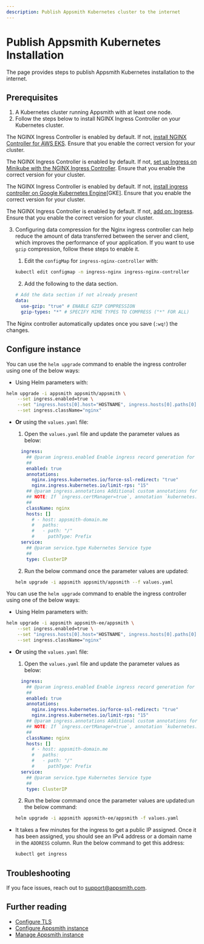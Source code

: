 ```yaml
---
description: Publish Appsmith Kubernetes cluster to the internet
---
```


# Publish Appsmith Kubernetes Installation
The page provides steps to publish Appsmith Kubernetes installation to the internet.

## Prerequisites
1. A Kubernetes cluster running Appsmith with at least one node.
2. Follow the steps below to install NGINX Ingress Controller on your Kubernetes cluster. 

<Tabs groupId="configurations" queryString="current-configuration">
 <TabItem label="AWS EKS" value="AWSEKS">

  The NGINX Ingress Controller is enabled by default. If not, [install NGINX Controller for AWS EKS](https://kubernetes.github.io/ingress-nginx/deploy/#network-load-balancer-nlb).
    Ensure that you enable the correct version for your cluster.

</TabItem>
<TabItem label="Minikube" value="Minikube">

  The NGINX Ingress Controller is enabled by default. If not, [set up Ingress on Minikube with the NGINX Ingress Controller](https://kubernetes.io/docs/tasks/access-application-cluster/ingress-minikube/).
  Ensure that you enable the correct version for your cluster.

</TabItem>
<TabItem label="Google Cloud Kubernetes" value="GoogleCloudKubernetes">

  The NGINX Ingress Controller is enabled by default. If not, [install ingress controller on Google Kubernetes Engine](https://kubernetes.github.io/ingress-nginx/deploy/#gce-gke)[GKE]. Ensure that you enable the correct version for your cluster.

</TabItem>
<TabItem label="Microk8s" value="Microk8s">

   The NGINX Ingress Controller is enabled by default. If not, [add on: Ingress](https://microk8s.io/docs/addon-ingress). Ensure that you enable the correct version for your cluster.
    
</TabItem>
</Tabs>

3. Configuring data compression for the Nginx ingress controller can help reduce the amount of data transferred between the server and client, which improves the performance of your application. If you want to use `gzip` compression, follow these steps to enable it.

    1. Edit the `configMap` for `ingress-nginx-controller` with:

    ```bash
    kubectl edit configmap -n ingress-nginx ingress-nginx-controller
    ```

   2. Add the following to the data section.

    ```yaml
    # Add the data section if not already present
    data: 
      use-gzip: "true" # ENABLE GZIP COMPRESSION
      gzip-types: "*" # SPECIFY MIME TYPES TO COMPRESS ("*" FOR ALL) 
    ```

  The Nginx controller automatically updates once you save (`:wq!`) the changes.

## Configure instance

<Tabs groupId="appsmithEditions" queryString="current-edition">

<TabItem label="Community Edition" value="communityEdition"> 

You can use the `helm upgrade` command to enable the ingress controller using one of the below ways:
  
  * Using Helm parameters with:

  ```bash
  helm upgrade -i appsmith appsmith/appsmith \
      --set ingress.enabled=true \
      --set "ingress.hosts[0].host="HOSTNAME", ingress.hosts[0].paths[0].path=/, ingress.hosts[0].paths[0].pathType=Prefix" \
      --set ingress.className="nginx"
  ```

  * **Or** using the `values.yaml` file:
  
    1. Open the `values.yaml` file and update the parameter values as below:

    ```yaml 
      ingress:
        ## @param ingress.enabled Enable ingress record generation for Ghost
        ##
        enabled: true
        annotations:
          nginx.ingress.kubernetes.io/force-ssl-redirect: "true"
          nginx.ingress.kubernetes.io/limit-rps: "15"
        ## @param ingress.annotations Additional custom annotations for the ingress record
        ## NOTE: If `ingress.certManager=true`, annotation `kubernetes.io/tls-acme: "true"` will automatically be added
        ##
        className: nginx
        hosts: []
          # - host: appsmith-domain.me
          #   paths:
          #   - path: "/"
          #     pathType: Prefix
      service:
        ## @param service.type Kubernetes Service type
        ##
        type: ClusterIP
    ```

    2. Run the below command once the parameter values are updated:

      ```bash 
      helm upgrade -i appsmith appsmith/appsmith --f values.yaml
      ```

</TabItem>
 <TabItem label="Business Edition" value="businessEdition">

 You can use the `helm upgrade` command to enable the ingress controller using one of the below ways:
  
 * Using Helm parameters with:

  ```bash
  helm upgrade -i appsmith appsmith-ee/appsmith \
      --set ingress.enabled=true \
      --set "ingress.hosts[0].host="HOSTNAME", ingress.hosts[0].paths[0].path=/, ingress.hosts[0].paths[0].pathType=Prefix" \
      --set ingress.className="nginx"
  ```

* **Or** using the `values.yaml` file:
  
    1. Open the `values.yaml` file and update the parameter values as below:

    ```yaml 
      ingress:
        ## @param ingress.enabled Enable ingress record generation for Ghost
        ##
        enabled: true
        annotations:
          nginx.ingress.kubernetes.io/force-ssl-redirect: "true"
          nginx.ingress.kubernetes.io/limit-rps: "15"
        ## @param ingress.annotations Additional custom annotations for the ingress record
        ## NOTE: If `ingress.certManager=true`, annotation `kubernetes.io/tls-acme: "true"` will automatically be added
        ##
        className: nginx
        hosts: []
          # - host: appsmith-domain.me
          #   paths:
          #   - path: "/"
          #     pathType: Prefix
      service:
        ## @param service.type Kubernetes Service type
        ##
        type: ClusterIP
    ```
    
     2. Run the below command once the parameter values are updated:un the below command:

    ```bash 
    helm upgrade -i appsmith appsmith-ee/appsmith -f values.yaml
    ```

</TabItem>
</Tabs>
  

* It takes a few minutes for the ingress to get a public IP assigned. Once it has been assigned, you should see an IPv4 address or a domain name in the `ADDRESS` column. Run the below command to get this address:

  ```bash
  kubectl get ingress
  ```

## Troubleshooting
If you face issues, reach out to [support@appsmith.com](mailto:support@appsmith.com).

## Further reading
* [Configure TLS](/getting-started/setup/instance-configuration/custom-domain/configure-tls)
* [Configure Appsmith instance](/getting-started/setup/instance-configuration#configure-helm-installations)
* [Manage Appsmith instance](/getting-started/setup/instance-management/)